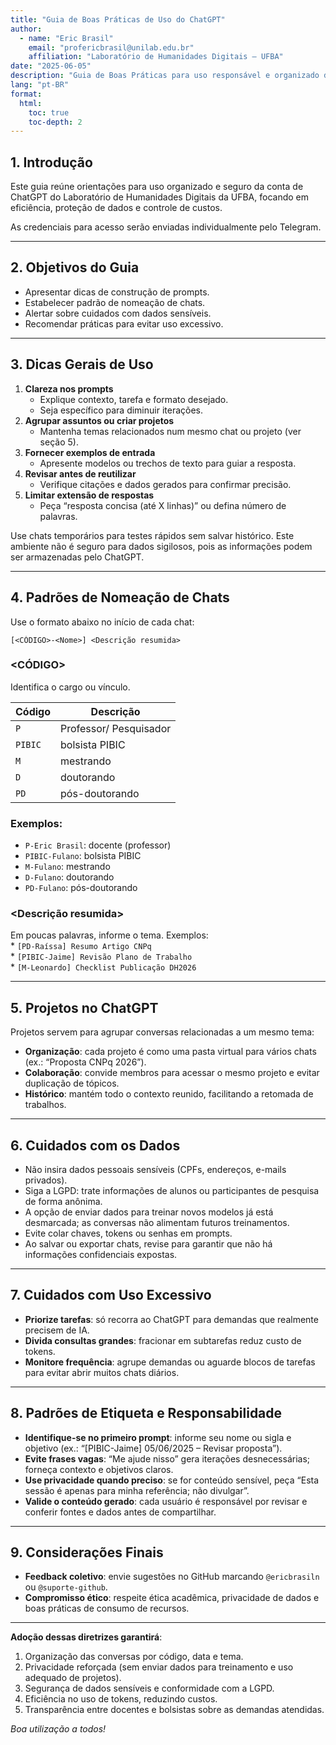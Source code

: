 ---
title: "Guia de Boas Práticas de Uso do ChatGPT"
author:
  - name: "Eric Brasil"
    email: "profericbrasil@unilab.edu.br"
    affiliation: "Laboratório de Humanidades Digitais – UFBA"
date: "2025-06-05"
description: "Guia de Boas Práticas para uso responsável e organizado da conta de ChatGPT do Laboratório de Humanidades Digitais da UFBA"
lang: "pt-BR"
format:
  html:
    toc: true
    toc-depth: 2
---

## 1. Introdução

Este guia reúne orientações para uso organizado e seguro da conta de ChatGPT do Laboratório de Humanidades Digitais da UFBA, focando em eficiência, proteção de dados e controle de custos.

::: {.callout-note}
As credenciais para acesso serão enviadas individualmente pelo Telegram.
:::

---

## 2. Objetivos do Guia

* Apresentar dicas de construção de prompts.  
* Estabelecer padrão de nomeação de chats.  
* Alertar sobre cuidados com dados sensíveis.  
* Recomendar práticas para evitar uso excessivo.

---

## 3. Dicas Gerais de Uso

1. **Clareza nos prompts**  
   - Explique contexto, tarefa e formato desejado.  
   - Seja específico para diminuir iterações.

2. **Agrupar assuntos ou criar projetos**  
   - Mantenha temas relacionados num mesmo chat ou projeto (ver seção 5).

3. **Fornecer exemplos de entrada**  
   - Apresente modelos ou trechos de texto para guiar a resposta.

4. **Revisar antes de reutilizar**  
   - Verifique citações e dados gerados para confirmar precisão.

5. **Limitar extensão de respostas**  
   - Peça “resposta concisa (até X linhas)” ou defina número de palavras.

::: {.callout-tip title="Chats Temporários"}
Use chats temporários para testes rápidos sem salvar histórico. Este ambiente não é seguro para dados sigilosos, pois as informações podem ser armazenadas pelo ChatGPT.
:::

---

## 4. Padrões de Nomeação de Chats

Use o formato abaixo no início de cada chat:

```
[<CÓDIGO>-<Nome>] <Descrição resumida>
```

### \<CÓDIGO>

Identifica o cargo ou vínculo. 

| Código   | Descrição             |
| -------- | --------------------- |
| `P`      | Professor/ Pesquisador|
| `PIBIC`  | bolsista PIBIC        |
| `M`      | mestrando             |
| `D`      | doutorando            |
| `PD`     | pós-doutorando        |

### Exemplos: 
  * `P-Eric Brasil`: docente (professor)  
  * `PIBIC-Fulano`: bolsista PIBIC  
  * `M-Fulano`: mestrando  
  * `D-Fulano`: doutorando  
  * `PD-Fulano`: pós-doutorando

### \<Descrição resumida>

Em poucas palavras, informe o tema. Exemplos:  
  * `[PD-Raíssa] Resumo Artigo CNPq`  
  * `[PIBIC-Jaime] Revisão Plano de Trabalho`  
  * `[M-Leonardo] Checklist Publicação DH2026`

---

## 5. Projetos no ChatGPT

Projetos servem para agrupar conversas relacionadas a um mesmo tema:

* **Organização**: cada projeto é como uma pasta virtual para vários chats (ex.: “Proposta CNPq 2026”).  
* **Colaboração**: convide membros para acessar o mesmo projeto e evitar duplicação de tópicos.  
* **Histórico**: mantém todo o contexto reunido, facilitando a retomada de trabalhos.

---

## 6. Cuidados com os Dados

* Não insira dados pessoais sensíveis (CPFs, endereços, e-mails privados).  
* Siga a LGPD: trate informações de alunos ou participantes de pesquisa de forma anônima.  
* A opção de enviar dados para treinar novos modelos já está desmarcada; as conversas não alimentam futuros treinamentos.  
* Evite colar chaves, tokens ou senhas em prompts.  
* Ao salvar ou exportar chats, revise para garantir que não há informações confidenciais expostas.

---

## 7. Cuidados com Uso Excessivo

* **Priorize tarefas**: só recorra ao ChatGPT para demandas que realmente precisem de IA.  
* **Divida consultas grandes**: fracionar em subtarefas reduz custo de tokens.  
* **Monitore frequência**: agrupe demandas ou aguarde blocos de tarefas para evitar abrir muitos chats diários.

---

## 8. Padrões de Etiqueta e Responsabilidade

* **Identifique-se no primeiro prompt**: informe seu nome ou sigla e objetivo (ex.: “[PIBIC-Jaime] 05/06/2025 – Revisar proposta”).  
* **Evite frases vagas**: “Me ajude nisso” gera iterações desnecessárias; forneça contexto e objetivos claros.  
* **Use privacidade quando preciso**: se for conteúdo sensível, peça “Esta sessão é apenas para minha referência; não divulgar”.  
* **Valide o conteúdo gerado**: cada usuário é responsável por revisar e conferir fontes e dados antes de compartilhar.

---

## 9. Considerações Finais

* **Feedback coletivo**: envie sugestões no GitHub marcando `@ericbrasiln` ou `@suporte-github`.  
* **Compromisso ético**: respeite ética acadêmica, privacidade de dados e boas práticas de consumo de recursos.

---

**Adoção dessas diretrizes garantirá**:

1. Organização das conversas por código, data e tema.  
2. Privacidade reforçada (sem enviar dados para treinamento e uso adequado de projetos).  
3. Segurança de dados sensíveis e conformidade com a LGPD.  
4. Eficiência no uso de tokens, reduzindo custos.  
5. Transparência entre docentes e bolsistas sobre as demandas atendidas.

*Boa utilização a todos!*  
